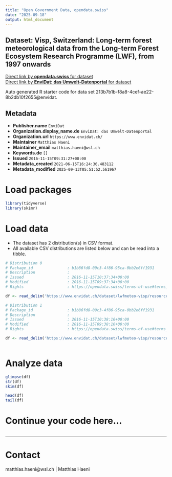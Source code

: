 ```yaml
---
title: "Open Government Data, opendata.swiss"
date: "2025-09-18"
output: html_document
---
```


## Dataset: Visp, Switzerland: Long-term forest meteorological data from the Long-term Forest Ecosystem Research Programme (LWF), from 1997 onwards



[Direct link by **opendata.swiss** for dataset](https://opendata.swiss/de/dataset/visp-switzerland-long-term-forest-meteorological-data-from-the-long-term-forest-ecosystem-resea)<br>
[Direct link by **EnviDat: das Umwelt-Datenportal** for dataset](https://www.envidat.ch/#/metadata/lwfmeteo-visp)

Auto generated R starter code for data set 213b7b1b-f8a8-4cef-ae22-8b2db10f2655@envidat.

## Metadata

- **Publisher.name** `EnviDat`
- **Organization.display_name.de** `EnviDat: das Umwelt-Datenportal`
- **Organization.url** `https://www.envidat.ch/`
- **Maintainer** `Matthias Haeni`
- **Maintainer_email** `matthias.haeni@wsl.ch`
- **Keywords.de** `[]`
- **Issued** `2016-11-15T09:31:27+00:00`
- **Metadata_created** `2021-06-15T16:24:36.483112`
- **Metadata_modified** `2025-09-13T05:51:52.561967`


# Load packages

```r

library(tidyverse)
library(skimr)

```

# Load data

-   The dataset has 2 distribution(s) in CSV format.
-   All available CSV distributions are listed below and can be read into a tibble.

```r

# Distribution 0
# Package_id               : b1b86fd8-09c3-4f86-95ca-0bb2e6ff1931
# Description              : 
# Issued                   : 2016-11-15T10:37:34+00:00
# Modified                 : 2016-11-15T09:37:34+00:00
# Rights                   : https://opendata.swiss/terms-of-use#terms_by

df <- read_delim('https://www.envidat.ch/dataset/lwfmeteo-visp/resource/17827e52-bcfd-4d66-bbed-0612fa876d96')

# Distribution 1
# Package_id               : b1b86fd8-09c3-4f86-95ca-0bb2e6ff1931
# Description              : 
# Issued                   : 2016-11-15T10:38:16+00:00
# Modified                 : 2016-11-15T09:38:16+00:00
# Rights                   : https://opendata.swiss/terms-of-use#terms_by

df <- read_delim('https://www.envidat.ch/dataset/lwfmeteo-visp/resource/33d10844-3617-4d9c-9a37-eac388944a2a')



```

# Analyze data

```r

glimpse(df)
str(df)
skim(df)

head(df)
tail(df)

```

# Continue your code here...

```r

```

------------------------------------------------------------------------

# Contact

matthias.haeni@wsl.ch | Matthias Haeni
